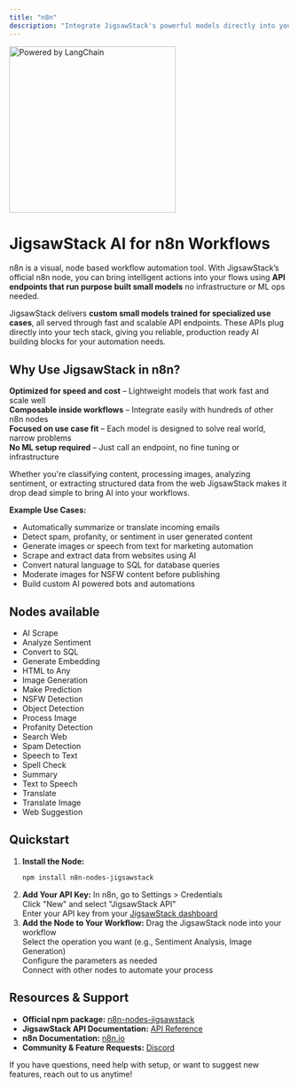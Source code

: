 ```yaml
---
title: "n8n"
description: "Integrate JigsawStack's powerful models directly into your n8n workflows."
---
```


<img
  className="mx-auto"
  src="/images/n8n/n8n.png"
  alt="Powered by LangChain"
  height="300"
  width="300"
/>

# JigsawStack AI for n8n Workflows

n8n is a visual, node based workflow automation tool. With JigsawStack’s official n8n node, you can bring intelligent actions into your flows using **API endpoints that run purpose built small models** no infrastructure or ML ops needed.

JigsawStack delivers **custom small models trained for specialized use cases**, all served through fast and scalable API endpoints. These APIs plug directly into your tech stack, giving you reliable, production ready AI building blocks for your automation needs.

## Why Use JigsawStack in n8n?

  **Optimized for speed and cost** – Lightweight models that work fast and scale well  
  **Composable inside workflows** – Integrate easily with hundreds of other n8n nodes  
  **Focused on use case fit** – Each model is designed to solve real world, narrow problems  
  **No ML setup required** – Just call an endpoint, no fine tuning or infrastructure

Whether you're classifying content, processing images, analyzing sentiment, or extracting structured data from the web JigsawStack makes it drop dead simple to bring AI into your workflows.

**Example Use Cases:**
  - Automatically summarize or translate incoming emails
  - Detect spam, profanity, or sentiment in user generated content
  - Generate images or speech from text for marketing automation
  - Scrape and extract data from websites using AI
  - Convert natural language to SQL for database queries
  - Moderate images for NSFW content before publishing
  - Build custom AI powered bots and automations

## Nodes available

  - AI Scrape
  - Analyze Sentiment
  - Convert to SQL
  - Generate Embedding
  - HTML to Any
  - Image Generation
  - Make Prediction
  - NSFW Detection
  - Object Detection
  - Process Image
  - Profanity Detection
  - Search Web
  - Spam Detection
  - Speech to Text
  - Spell Check
  - Summary
  - Text to Speech
  - Translate
  - Translate Image
  - Web Suggestion

## Quickstart

1. **Install the Node:**
   ```bash
   npm install n8n-nodes-jigsawstack
   ```
2. **Add Your API Key:**
   In n8n, go to Settings > Credentials  
   Click "New" and select "JigsawStack API"  
   Enter your API key from your [JigsawStack dashboard](https://jigsawstack.com)
3. **Add the Node to Your Workflow:**
   Drag the JigsawStack node into your workflow  
   Select the operation you want (e.g., Sentiment Analysis, Image Generation)  
   Configure the parameters as needed  
   Connect with other nodes to automate your process

## Resources & Support

- **Official npm package:** [n8n-nodes-jigsawstack](https://www.npmjs.com/package/n8n-nodes-jigsawstack)
- **JigsawStack API Documentation:** [API Reference](/docs/api-reference)
- **n8n Documentation:** [n8n.io](https://n8n.io/docs)
- **Community & Feature Requests:** [Discord](https://jigsawstack.com/discord)

If you have questions, need help with setup, or want to suggest new features, reach out to us anytime!

   

